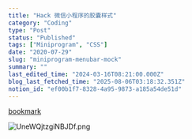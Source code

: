 ```yaml
---
title: "Hack 微信小程序的胶囊样式"
category: "Coding"
type: "Post"
status: "Published"
tags: ["Miniprogram", "CSS"]
date: "2020-07-29"
slug: "miniprogram-menubar-mock"
summary: ""
last_edited_time: "2024-03-16T08:21:00.000Z"
blog_last_fetched_time: "2025-08-06T03:18:32.351Z"
notion_id: "ef00b1f7-8328-4a95-9873-a185a54de51d"
---
```



[bookmark](https://developers.weixin.qq.com/community/develop/doc/000c8664d906981f02e9947315ac00)


![UneWQjtzgiNBJDf.png](https://cdn.sa.net/2024/03/15/UneWQjtzgiNBJDf.png)

